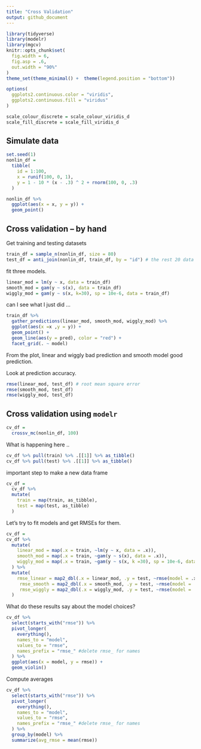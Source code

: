 ```yaml
---
title: "Cross Validation"
output: github_document
---
```


```r
library(tidyverse)
library(modelr)
library(mgcv)
knitr::opts_chunk$set(
  fig.width = 6,
  fig.asp = .6,
  out.width = "90%"
)
theme_set(theme_minimal() +  theme(legend.position = "bottom"))

options(
  ggplots2.continuous.color = "viridis",
  ggplots2.continuous.fill = "viridus"
)

scale_colour_discrete = scale_colour_viridis_d
scale_fill_discrete = scale_fill_viridis_d
```

## Simulate data
```r
set.seed(1)
nonlin_df = 
  tibble(
    id = 1:100,
    x = runif(100, 0, 1),
    y = 1 - 10 * (x - .3) ^ 2 + rnorm(100, 0, .3)
  )

nonlin_df %>% 
  ggplot(aes(x = x, y = y)) + 
  geom_point()
```

## Cross validation -- by hand

Get training and testing datasets
```r
train_df = sample_n(nonlin_df, size = 80)
test_df = anti_join(nonlin_df, train_df, by = "id") # the rest 20 data are test_df use anti_joint
```

fit three models.
```r
linear_mod = lm(y ~ x, data = train_df)
smooth_mod = gam(y ~ s(x), data = train_df)
wiggly_mod = gam(y ~ s(x, k=30), sp = 10e-6, data = train_df)
```

can I see what I just did ...
```r
train_df %>% 
  gather_predictions(linear_mod, smooth_mod, wiggly_mod) %>% 
  ggplot(aes(x =x ,y = y)) +
  geom_point() +
  geom_line(aes(y = pred), color = "red") +
  facet_grid(. ~ model)
```
From the plot, linear and wiggly bad prediction and smooth model good prediction. 


Look at prediction accuracy.
```r
rmse(linear_mod, test_df) # root mean square error
rmse(smooth_mod, test_df)
rmse(wiggly_mod, test_df)
```

## Cross validation using `modelr`
```r
cv_df = 
  crossv_mc(nonlin_df, 100)
```

What is happening here ..
```r
cv_df %>% pull(train) %>% .[[1]] %>% as_tibble()
cv_df %>% pull(test) %>% .[[1]] %>% as_tibble()
```

important step to make a new data frame
```r
cv_df =
  cv_df %>% 
  mutate(
    train = map(train, as_tibble),
    test = map(test, as_tibble)
  )
```


Let's try to fit models and get RMSEs for them.
```r
cv_df = 
cv_df %>% 
  mutate(
    linear_mod = map(.x = train, ~lm(y ~ x, data = .x)),
    smooth_mod = map(.x = train, ~gam(y ~ s(x), data = .x)),
    wiggly_mod = map(.x = train, ~gam(y ~ s(x, k =30), sp = 10e-6, data = .x))
  ) %>% 
  mutate(
    rmse_linear = map2_dbl(.x = linear_mod, .y = test, ~rmse(model = .x, data = .y)),
     rmse_smooth = map2_dbl(.x = smooth_mod, .y = test, ~rmse(model = .x, data = .y)),
     rmse_wiggly = map2_dbl(.x = wiggly_mod, .y = test, ~rmse(model = .x, data = .y))
  )
```

What do these results say about the model choices?
```r
cv_df %>% 
  select(starts_with("rmse")) %>% 
  pivot_longer(
    everything(),
    names_to = "model",
    values_to = "rmse",
    names_prefix = "rmse_" #delete rmse_ for names
  ) %>% 
  ggplot(aes(x = model, y = rmse)) +
  geom_violin()
```

Compute averages
```r
cv_df %>% 
  select(starts_with("rmse")) %>% 
  pivot_longer(
    everything(),
    names_to = "model",
    values_to = "rmse",
    names_prefix = "rmse_" #delete rmse_ for names
  ) %>% 
  group_by(model) %>% 
  summarize(avg_rmse = mean(rmse))
```

